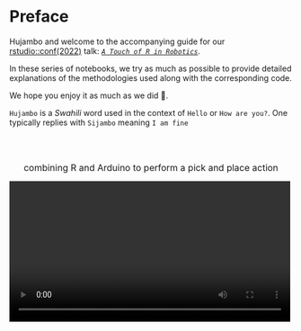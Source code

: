 # Preface {.unnumbered}

Hujambo and welcome to the accompanying guide for our [rstudio::conf(2022)](https://www.rstudio.com/conference/) talk: [*`A Touch of R in Robotics`*](https://github.com/R-icntay/rstudio_conf22_R_in_robotics).

In these series of notebooks, we try as much as possible to provide detailed explanations of the methodologies used along with the corresponding code.

We hope you enjoy it as much as we did 🤖.

::: callout-note
`Hujambo` is a *Swahili* word used in the context of `Hello` or `How are you?`. One typically replies with `Sijambo` meaning `I am fine`
:::

<br> <br>

<center><font size="3">combining R and Arduino to perform a pick and place action </font></center>

![](images/comp_traj.mp4){fig-align="center" width="500"}

